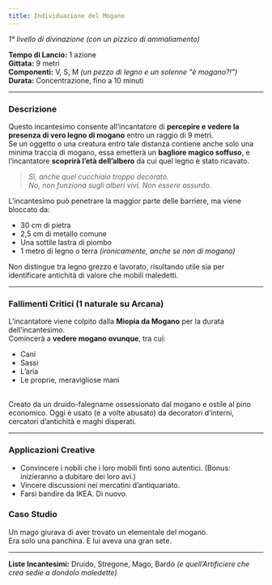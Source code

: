 ```yaml
---
title: Individuazione del Mogano
---
```



*1° livello di divinazione (con un pizzico di ammaliamento)*

<MaskedImage src="https://cdn.leonardo.ai/users/e9df9e5e-8c47-4d7f-87b3-195ea30587b1/generations/d4a16113-21af-49ef-bb86-a3542fedcb20/Leonardo_Phoenix_09_A_whimsical_fantasy_wizard_with_a_long_flo_1.jpg" mask="2"/>

**Tempo di Lancio:** 1 azione  
**Gittata:** 9 metri  
**Componenti:** V, S, M *(un pezzo di legno e un solenne "è mogano?!")*  
**Durata:** Concentrazione, fino a 10 minuti

---

### Descrizione

Questo incantesimo consente all’incantatore di **percepire e vedere la presenza di vero legno di mogano** entro un raggio di 9 metri.  
Se un oggetto o una creatura entro tale distanza contiene anche solo una minima traccia di mogano, essa emetterà un **bagliore magico soffuso**, e l’incantatore **scoprirà l’età dell’albero** da cui quel legno è stato ricavato.

> *Sì, anche quel cucchiaio troppo decorato.*  
> *No, non funziona sugli alberi vivi. Non essere assurdo.*

L’incantesimo può penetrare la maggior parte delle barriere, ma viene bloccato da:
- 30 cm di pietra  
- 2,5 cm di metallo comune  
- Una sottile lastra di piombo  
- 1 metro di legno o terra *(ironicamente, anche se non di mogano)*

Non distingue tra legno grezzo e lavorato, risultando utile sia per identificare antichità di valore che mobili maledetti.

---

### Fallimenti Critici (1 naturale su Arcana)

L’incantatore viene colpito dalla **Miopia da Mogano** per la durata dell’incantesimo.  
Comincerà a **vedere mogano ovunque**, tra cui:
- Cani  
- Sassi  
- L’aria  
- Le proprie, meravigliose mani

<br/>
<NoteBox>
Creato da un druido-falegname ossessionato dal mogano e ostile al pino economico.  
Oggi è usato (e a volte abusato) da decoratori d’interni, cercatori d’antichità e maghi disperati.
</NoteBox>

---

### Applicazioni Creative
- Convincere i nobili che i loro mobili finti sono autentici. (Bonus: inizieranno a dubitare dei loro avi.)
- Vincere discussioni nei mercatini d’antiquariato.
- Farsi bandire da IKEA. Di nuovo.

### Caso Studio

Un mago giurava di aver trovato un elementale del mogano.  
Era solo una panchina. E lui aveva una gran sete.

---

**Liste Incantesimi:** Druido, Stregone, Mago, Bardo *(e quell’Artificiere che crea sedie a dondolo maledette)*
